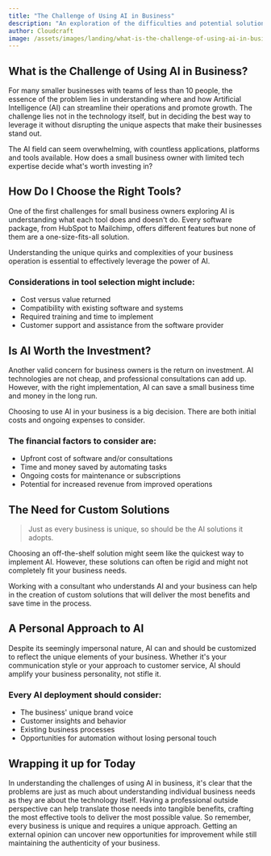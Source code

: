 ```yaml
---
title: "The Challenge of Using AI in Business"
description: "An exploration of the difficulties and potential solutions for implementing AI in small business operations."
author: Cloudcraft
image: /assets/images/landing/what-is-the-challenge-of-using-ai-in-business.jpg
---
```


## What is the Challenge of Using AI in Business?

For many smaller businesses with teams of less than 10 people, the essence of the problem lies in understanding where and how Artificial Intelligence (AI) can streamline their operations and promote growth. The challenge lies not in the technology itself, but in deciding the best way to leverage it without disrupting the unique aspects that make their businesses stand out.

The AI field can seem overwhelming, with countless applications, platforms and tools available. How does a small business owner with limited tech expertise decide what's worth investing in?

<ServicesBlurb />

## How Do I Choose the Right Tools?

One of the first challenges for small business owners exploring AI is understanding what each tool does and doesn't do. Every software package, from HubSpot to Mailchimp, offers different features but none of them are a one-size-fits-all solution. 

Understanding the unique quirks and complexities of your business operation is essential to effectively leverage the power of AI.

### Considerations in tool selection might include:

 * Cost versus value returned
 * Compatibility with existing software and systems
 * Required training and time to implement
 * Customer support and assistance from the software provider

## Is AI Worth the Investment?

Another valid concern for business owners is the return on investment. AI technologies are not cheap, and professional consultations can add up. However, with the right implementation, AI can save a small business time and money in the long run.

Choosing to use AI in your business is a big decision. There are both initial costs and ongoing expenses to consider. 

### The financial factors to consider are:

 * Upfront cost of software and/or consultations
 * Time and money saved by automating tasks
 * Ongoing costs for maintenance or subscriptions
 * Potential for increased revenue from improved operations

<GetStartedBlurb />

## The Need for Custom Solutions

<blockquote> Just as every business is unique, so should be the AI solutions it adopts.</blockquote>

Choosing an off-the-shelf solution might seem like the quickest way to implement AI. However, these solutions can often be rigid and might not completely fit your business needs. 

Working with a consultant who understands AI and your business can help in the creation of custom solutions that will deliver the most benefits and save time in the process.

## A Personal Approach to AI

Despite its seemingly impersonal nature, AI can and should be customized to reflect the unique elements of your business. Whether it's your communication style or your approach to customer service, AI should amplify your business personality, not stifle it.

### Every AI deployment should consider:

 * The business' unique brand voice
 * Customer insights and behavior
 * Existing business processes
 * Opportunities for automation without losing personal touch

## Wrapping it up for Today

In understanding the challenges of using AI in business, it's clear that the problems are just as much about understanding individual business needs as they are about the technology itself. Having a professional outside perspective can help translate those needs into tangible benefits, crafting the most effective tools to deliver the most possible value. So remember, every business is unique and requires a unique approach. Getting an external opinion can uncover new opportunities for improvement while still maintaining the authenticity of your business.